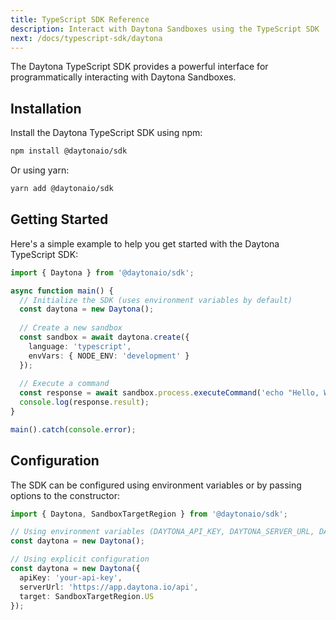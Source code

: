 ```yaml
---
title: TypeScript SDK Reference
description: Interact with Daytona Sandboxes using the TypeScript SDK
next: /docs/typescript-sdk/daytona
---
```


The Daytona TypeScript SDK provides a powerful interface for programmatically interacting with Daytona Sandboxes.

## Installation

Install the Daytona TypeScript SDK using npm:

```bash
npm install @daytonaio/sdk
```

Or using yarn:

```bash
yarn add @daytonaio/sdk
```

## Getting Started

Here's a simple example to help you get started with the Daytona TypeScript SDK:

```typescript
import { Daytona } from '@daytonaio/sdk';

async function main() {
  // Initialize the SDK (uses environment variables by default)
  const daytona = new Daytona();
  
  // Create a new sandbox
  const sandbox = await daytona.create({
    language: 'typescript',
    envVars: { NODE_ENV: 'development' }
  });
  
  // Execute a command
  const response = await sandbox.process.executeCommand('echo "Hello, World!"');
  console.log(response.result);
}

main().catch(console.error);
```

## Configuration

The SDK can be configured using environment variables or by passing options to the constructor:

```typescript
import { Daytona, SandboxTargetRegion } from '@daytonaio/sdk';

// Using environment variables (DAYTONA_API_KEY, DAYTONA_SERVER_URL, DAYTONA_TARGET)
const daytona = new Daytona();

// Using explicit configuration
const daytona = new Daytona({
  apiKey: 'your-api-key',
  serverUrl: 'https://app.daytona.io/api',
  target: SandboxTargetRegion.US
});
```
